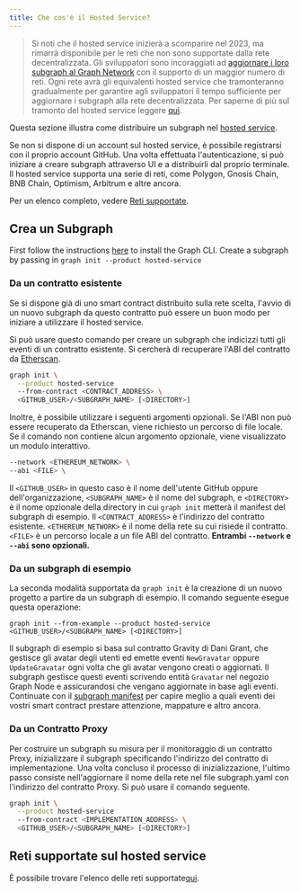 ```yaml
---
title: Che cos'è il Hosted Service?
---
```


> Si noti che il hosted service inizierà a scomparire nel 2023, ma rimarrà disponibile per le reti che non sono supportate dalla rete decentralizzata. Gli sviluppatori sono incoraggiati ad [aggiornare i loro subgraph al Graph Network](/cookbook/upgrading-a-subgraph) con il supporto di un maggior numero di reti. Ogni rete avrà gli equivalenti hosted service che tramonteranno gradualmente per garantire agli sviluppatori il tempo sufficiente per aggiornare i subgraph alla rete decentralizzata. Per saperne di più sul tramonto del hosted service leggere [qui](https://thegraph.com/blog/sunsetting-hosted-service).

Questa sezione illustra come distribuire un subgraph nel [hosted service](https://thegraph.com/hosted-service/).

Se non si dispone di un account sul hosted service, è possibile registrarsi con il proprio account GitHub. Una volta effettuata l'autenticazione, si può iniziare a creare subgraph attraverso UI e a distribuirli dal proprio terminale. Il hosted service supporta una serie di reti, come Polygon, Gnosis Chain, BNB Chain, Optimism, Arbitrum e altre ancora.

Per un elenco completo, vedere [Reti supportate](/developing/supported-networks/#hosted-service).

## Crea un Subgraph

First follow the instructions [here](/developing/defining-a-subgraph) to install the Graph CLI. Create a subgraph by passing in `graph init --product hosted-service`

### Da un contratto esistente

Se si dispone già di uno smart contract distribuito sulla rete scelta, l'avvio di un nuovo subgraph da questo contratto può essere un buon modo per iniziare a utilizzare il hosted service.

Si può usare questo comando per creare un subgraph che indicizzi tutti gli eventi di un contratto esistente. Si cercherà di recuperare l'ABI del contratto da [Etherscan](https://etherscan.io/).

```sh
graph init \
  --product hosted-service
  --from-contract <CONTRACT_ADDRESS> \
  <GITHUB_USER>/<SUBGRAPH_NAME> [<DIRECTORY>]
```

Inoltre, è possibile utilizzare i seguenti argomenti opzionali. Se l'ABI non può essere recuperato da Etherscan, viene richiesto un percorso di file locale. Se il comando non contiene alcun argomento opzionale, viene visualizzato un modulo interattivo.

```sh
--network <ETHEREUM_NETWORK> \
--abi <FILE> \
```

Il `<GITHUB_USER>` in questo caso è il nome dell'utente GitHub oppure dell'organizzazione, `<SUBGRAPH_NAME>` è il nome del subgraph, e `<DIRECTORY>` è il nome opzionale della directory in cui `graph init` metterà il manifest del subgraph di esempio. Il `<CONTRACT_ADDRESS>` è l'indirizzo del contratto esistente. `<ETHEREUM_NETWORK>` è il nome della rete su cui risiede il contratto. `<FILE>` è un percorso locale a un file ABI del contratto. **Entrambi `--network` e `--abi` sono opzionali.**

### Da un subgraph di esempio

La seconda modalità supportata da `graph init` è la creazione di un nuovo progetto a partire da un subgraph di esempio. Il comando seguente esegue questa operazione:

```
graph init --from-example --product hosted-service <GITHUB_USER>/<SUBGRAPH_NAME> [<DIRECTORY>]
```

Il subgraph di esempio si basa sul contratto Gravity di Dani Grant, che gestisce gli avatar degli utenti ed emette eventi `NewGravatar` oppure `UpdateGravatar` ogni volta che gli avatar vengono creati o aggiornati. Il subgraph gestisce questi eventi scrivendo entità `Gravatar` nel negozio Graph Node e assicurandosi che vengano aggiornate in base agli eventi. Continuate con il [subgraph manifest](/developing/creating-a-subgraph#the-subgraph-manifest) per capire meglio a quali eventi dei vostri smart contract prestare attenzione, mappature e altro ancora.

### Da un Contratto Proxy

Per costruire un subgraph su misura per il monitoraggio di un contratto Proxy, inizializzare il subgraph specificando l'indirizzo del contratto di implementazione. Una volta concluso il processo di inizializzazione, l'ultimo passo consiste nell'aggiornare il nome della rete nel file subgraph.yaml con l'indirizzo del contratto Proxy. Si può usare il comando seguente.

```sh
graph init \
  --product hosted-service
  --from-contract <IMPLEMENTATION_ADDRESS> \
  <GITHUB_USER>/<SUBGRAPH_NAME> [<DIRECTORY>]
```

## Reti supportate sul hosted service

È possibile trovare l'elenco delle reti supportate[qui](/developing/supported-networks).
